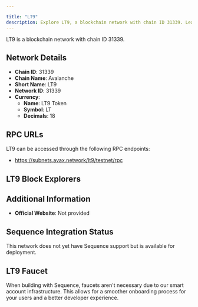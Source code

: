 ```yaml
---

title: "LT9"
description: Explore LT9, a blockchain network with chain ID 31339. Learn about its native currency, LT9 Token, and how to interact with the network.
---
```




LT9 is a blockchain network with chain ID 31339.

## Network Details

- **Chain ID**: 31339
- **Chain Name**: Avalanche
- **Short Name**: LT9
- **Network ID**: 31339
- **Currency**: 
  - **Name**: LT9 Token
  - **Symbol**: LT
  - **Decimals**: 18

## RPC URLs

LT9 can be accessed through the following RPC endpoints:

- https://subnets.avax.network/lt9/testnet/rpc

## LT9 Block Explorers



## Additional Information

- **Official Website**: Not provided

## Sequence Integration Status

This network does not yet have Sequence support but is available for deployment.

## LT9 Faucet

When building with Sequence, faucets aren't necessary due to our smart account infrastructure. This allows for a smoother onboarding process for your users and a better developer experience.

